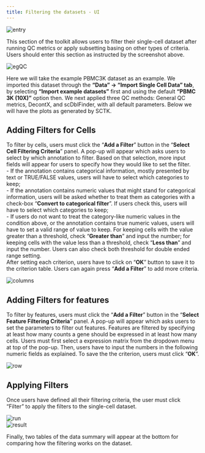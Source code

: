 ```yaml
---
title: Filtering the datasets - UI
---
```


![entry](ui_screenshots/filtering/filter_ui_entry.png)\

This section of the toolkit allows users to filter their single-cell dataset after running QC metrics or apply subsetting basing on other types of criteria. Users should enter this section as instructed by the screenshot above.  

![egQC](ui_screenshots/filtering/filter_ui_egQC.png)\

Here we will take the example PBMC3K dataset as an example. We imported this dataset through the **"Data" -> "Import Single Cell Data" tab**, by selecting **"Import example datasets"** first and using the default **"PBMC 3K (10X)"** option then. We next applied three QC methods: General QC metrics, DecontX, and scDblFinder, with all default parameters. Below we will have the plots as generated by SCTK.  

## Adding Filters for Cells

To filter by cells, users must click the "**Add a Filter**" button in the "**Select Cell Filtering Criteria**" panel. A pop-up will appear which asks users to select by which annotation to filter. Based on that selection, more input fields will appear for users to specify how they would like to set the filter.  
- If the annotation contains categorical information, mostly presented by text or TRUE/FALSE values, users will have to select which categories to keep;  
- If the annotation contains numeric values that might stand for categorical information, users will be asked whether to treat them as categories with a check-box "**Convert to categorical filter**". If users check this, users will have to select which categories to keep;  
- If users do not want to treat the category-like numeric values in the condition above, or the annotation contains true numeric values, users will have to set a valid range of value to keep. For keeping cells with the value greater than a threshold, check "**Greater than**" and input the number; for keeping cells with the value less than a threshold, check "**Less than**" and input the number. Users can also check both threshold for double ended range setting.  
After setting each criterion, users have to click on "**OK**" button to save it to the criterion table. Users can again press "**Add a Filter**" to add more criteria.  

![columns](ui_screenshots/filtering/filter_ui_column.png)\

## Adding Filters for features

To filter by features, users must click the "**Add a Filter**" button in the "**Select Feature Filtering Criteria**" panel. A pop-up will appear which asks users to set the parameters to filter out features. Features are filtered by specifying at least how many counts a gene should be expressed in at least how many cells. Users must first select a expression matrix from the dropdown menu at top of the pop-up. Then, users have to input the numbers in the following numeric fields as explained. To save the the criterion, users must click "**OK**".  

![row](ui_screenshots/filtering/filter_ui_row.png)\

## Applying Filters

Once users have defined all their filtering criteria, the user must click "Filter" to apply the filters to the single-cell dataset. 

![run](ui_screenshots/filtering/filter_ui_run.png)\
![result](ui_screenshots/filtering/filter_ui_result.png)\

Finally, two tables of the data summary will appear at the bottom for comparing how the filtering works on the dataset.  
